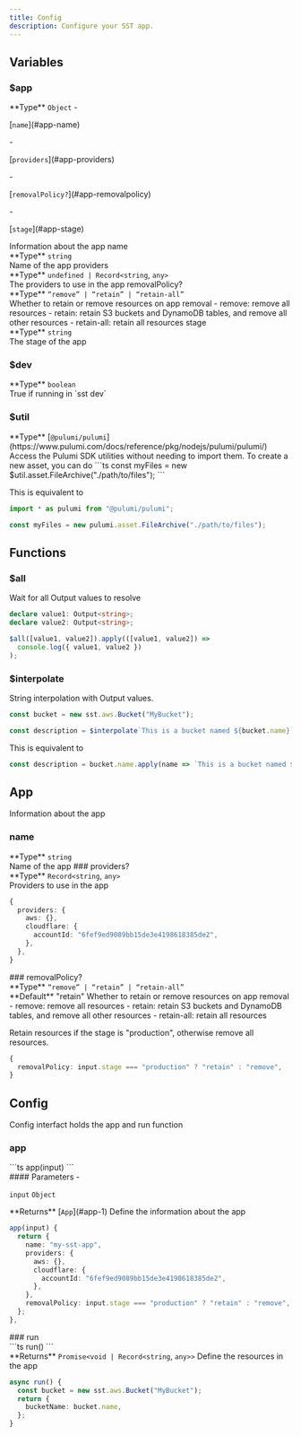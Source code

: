 ```yaml
---
title: Config
description: Configure your SST app.
---
```



<div class="tsdoc">

## Variables

### $app
<Segment>
<Section type="parameters">
<InlineSection>
**Type** <code class="primitive">Object</code>
</InlineSection>
- <p>[<code class="key">name</code>](#app-name)</p>
- <p>[<code class="key">providers</code>](#app-providers)</p>
- <p>[<code class="key">removalPolicy?</code>](#app-removalpolicy)</p>
- <p>[<code class="key">stage</code>](#app-stage)</p>
</Section>
Information about the app
</Segment>
<NestedTitle id="app-name" Tag="h4" parent="$app.">name</NestedTitle>
<Segment>
<Section type="parameters">
<InlineSection>
**Type** <code class="primitive">string</code>
</InlineSection>
</Section>
Name of the app
</Segment>
<NestedTitle id="app-providers" Tag="h4" parent="$app.">providers</NestedTitle>
<Segment>
<Section type="parameters">
<InlineSection>
**Type** <code class="primitive">undefined</code><code class="symbol"> | </code><code class="primitive">Record</code><code class="symbol">&lt;</code><code class="primitive">string</code>, <code class="primitive">any</code><code class="symbol">&gt;</code>
</InlineSection>
</Section>
The providers to use in the app
</Segment>
<NestedTitle id="app-removalpolicy" Tag="h4" parent="$app.">removalPolicy?</NestedTitle>
<Segment>
<Section type="parameters">
<InlineSection>
**Type** <code class="symbol">&ldquo;</code><code class="primitive">remove</code><code class="symbol">&rdquo;</code><code class="symbol"> | </code><code class="symbol">&ldquo;</code><code class="primitive">retain</code><code class="symbol">&rdquo;</code><code class="symbol"> | </code><code class="symbol">&ldquo;</code><code class="primitive">retain-all</code><code class="symbol">&rdquo;</code>
</InlineSection>
</Section>
Whether to retain or remove resources on app removal
- remove: remove all resources
- retain: retain S3 buckets and DynamoDB tables, and remove all other resources
- retain-all: retain all resources
</Segment>
<NestedTitle id="app-stage" Tag="h4" parent="$app.">stage</NestedTitle>
<Segment>
<Section type="parameters">
<InlineSection>
**Type** <code class="primitive">string</code>
</InlineSection>
</Section>
The stage of the app
</Segment>

### $dev
<Segment>
<Section type="parameters">
<InlineSection>
**Type** <code class="primitive">boolean</code>
</InlineSection>
</Section>
True if running in `sst dev`
</Segment>

### $util
<Segment>
<Section type="parameters">
<InlineSection>
**Type** [<code class="type">@pulumi/pulumi</code>](https://www.pulumi.com/docs/reference/pkg/nodejs/pulumi/pulumi/)
</InlineSection>
</Section>
Access the Pulumi SDK utilities without needing to import them.
To create a new asset, you can do
```ts
const myFiles = new $util.asset.FileArchive("./path/to/files");
```

This is equivalent to
```ts
import * as pulumi from "@pulumi/pulumi";

const myFiles = new pulumi.asset.FileArchive("./path/to/files");
```
</Segment>

## Functions

### $all
<Segment>
Wait for all Output values to resolve

```ts
declare value1: Output<string>;
declare value2: Output<string>;

$all([value1, value2]).apply(([value1, value2]) =>
  console.log({ value1, value2 })
);
```
</Segment>

### $interpolate
<Segment>
String interpolation with Output values.

```ts
const bucket = new sst.aws.Bucket("MyBucket");

const description = $interpolate`This is a bucket named ${bucket.name}`;
```

This is equivalent to
```ts
const description = bucket.name.apply(name => `This is a bucket named ${name}`);
```
</Segment>

## App

Information about the app
### name
<Segment>
<Section type="parameters">
<InlineSection>
**Type** <code class="primitive">string</code>
</InlineSection>
</Section>
Name of the app

</Segment>
### providers?
<Segment>
<Section type="parameters">
<InlineSection>
**Type** <code class="primitive">Record</code><code class="symbol">&lt;</code><code class="primitive">string</code>, <code class="primitive">any</code><code class="symbol">&gt;</code>
</InlineSection>
</Section>
Providers to use in the app

```ts
{
  providers: {
    aws: {},
    cloudflare: {
      accountId: "6fef9ed9089bb15de3e4198618385de2",
    },
  },
}
```
</Segment>
### removalPolicy?
<Segment>
<Section type="parameters">
<InlineSection>
**Type** <code class="symbol">&ldquo;</code><code class="primitive">remove</code><code class="symbol">&rdquo;</code><code class="symbol"> | </code><code class="symbol">&ldquo;</code><code class="primitive">retain</code><code class="symbol">&rdquo;</code><code class="symbol"> | </code><code class="symbol">&ldquo;</code><code class="primitive">retain-all</code><code class="symbol">&rdquo;</code>
</InlineSection>
</Section>

<InlineSection>
**Default** "retain"
</InlineSection>
Whether to retain or remove resources on app removal
- remove: remove all resources
- retain: retain S3 buckets and DynamoDB tables, and remove all other resources
- retain-all: retain all resources

Retain resources if the stage is "production", otherwise remove all resources.
```ts
{
  removalPolicy: input.stage === "production" ? "retain" : "remove",
}
```
</Segment>

## Config

Config interfact holds the app and run function
### app
<Segment>
<Section type="signature">
```ts
app(input)
```
</Section>

<Section type="parameters">
#### Parameters
- <p><code class="key">input</code> <code class="primitive">Object</code></p>
</Section>

<InlineSection>
**Returns** [<code class="type">App</code>](#app-1)
</InlineSection>
Define the information about the app

```ts
app(input) {
  return {
    name: "my-sst-app",
    providers: {
      aws: {},
      cloudflare: {
        accountId: "6fef9ed9089bb15de3e4198618385de2",
      },
    },
    removalPolicy: input.stage === "production" ? "retain" : "remove",
  };
},
```
</Segment>
### run
<Segment>
<Section type="signature">
```ts
run()
```
</Section>

<InlineSection>
**Returns** <code class="primitive">Promise</code><code class="symbol">&lt;</code><code class="primitive">void</code><code class="symbol"> | </code><code class="primitive">Record</code><code class="symbol">&lt;</code><code class="primitive">string</code>, <code class="primitive">any</code><code class="symbol">&gt;</code><code class="symbol">&gt;</code>
</InlineSection>
Define the resources in the app

```ts
async run() {
  const bucket = new sst.aws.Bucket("MyBucket");
  return {
    bucketName: bucket.name,
  };
}
```
</Segment>
</div>